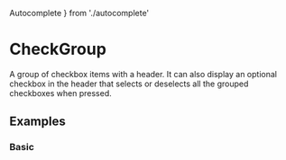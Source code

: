 <!--- CheckGroup.stories.mdx -->

  Autocomplete
} from './autocomplete'

<Meta title="Components/Form/Autocomplete" component={Autocomplete} />

# CheckGroup

A group of checkbox items with a header. It can also display an optional checkbox in the header
that selects or deselects all the grouped checkboxes when pressed.

## Examples

### Basic

<Preview>
  <Story name='Basic'>
    <Autocomplete 
      placeholder='Test'
      values={[
        'goats',
        'more goats',
        'even more goats',
        'unlimited goats'
      ]}
    />
  </Story>
</Preview>
